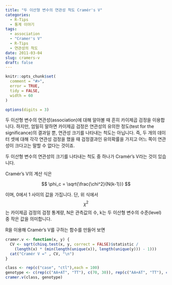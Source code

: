 ```yaml
---
title: "두 이산형 변수의 연관성 척도 Cramér's V"
categories:
  - R-Tips
  - 통계 이야기
tags:
  - association
  - "Cramer's V"
  - R-Tips
  - 연관성의 척도
date: 2011-03-04
slug: cramers-v
draft: false
---
```

```r
knitr::opts_chunk$set(
  comment = "#>",
  error = TRUE,
  tidy = FALSE,
  width = 60
)

options(digits = 3)
```

두 이산형 변수의 연관성(association)에 대해 알아볼 때 흔히 카이제곱 검정을 이용합니다. 하지만, 엄밀히 말하면 카이제곱 검정은 연관성의 유의한 정도(test for the significance)의 결과일 뿐, 연관성 크기를 나타내는 척도는 아닙니다. 즉, 두 개의 데이터 셋에 대해 각각 연관성 검정을 했을 때 검정결과인 유의확률을 가지고 어느 쪽이 연관성이 크다고는 말할 수 없다는 것이죠.

두 이산형 변수의 연관성의 크기를 나타내는 척도 중 하나가 Cramér&#8217;s V라는 것이 있습니다.  

  
Cramér&#8217;s V의 계산 식은  

$$  
\phi_c = \sqrt{\frac{\chi^2}{N(k-1)}}  
$$  

이며, 0에서 1 사이의 값을 가집니다. 단, 위 식에서 $$ \chi^2 $$ 는 카이제곱 검정의 검정 통계량, N은 관측값의 수, k는 두 이산형 변수의 수준(level) 중 작은 값을 의미합니다.

R을 이용해 Cramér&#8217;s V를 구하는 함수를 만들어 보면


```r
cramer.v <- function(x, y) {
  CV <- sqrt(chisq.test(x, y, correct = FALSE)$statistic /
    (length(x) * (min(length(unique(x)), length(unique(y))) - 1)))
  cat("Cramér V =" , CV, "\n")
}
```
```r
class <- rep(c("case", "ctl"),each = 100)
genotype <- c(rep(c("AA+AT", "TT"), c(70, 30)), rep(c("AA+AT", "TT"), c(38, 62)))
cramer.v(class, genotype)
``` 
